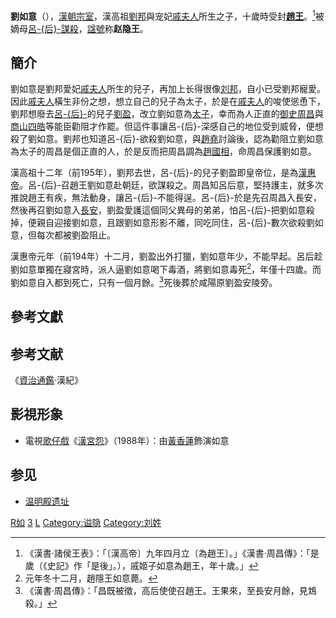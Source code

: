 {{Otheruses|劉如意 (廣宗王)|subject=西漢初期高祖劉邦的兒子劉如意|other=西漢後期的劉如意}}
'''劉如意'''（{{bd|前207年||前194年|catIdx=L刘}}），[[漢朝|漢朝]][[宗室|宗室]]，漢高祖[[劉邦|劉邦]]與宠妃[[戚夫人|戚夫人]]所生之子，十歲時受封'''[[趙王|趙王]]'''。<ref>《漢書·諸侯王表》：「〔漢高帝〕九年四月立〔為趙王〕。」《漢書·周昌傳》：「是歲（《史記》作「是後」。），戚姬子如意為趙王，年十歲。」</ref>被嫡母[[吕雉|呂-{后}-]][[謀殺|謀殺]]，[[諡號|諡號]]称'''赵隐王'''。

==簡介==
劉如意是劉邦愛妃[[戚夫人|戚夫人]]所生的兒子，再加上长得很像[[刘邦|刘邦]]，自小已受劉邦寵愛。因此[[戚夫人|戚夫人]]橫生非份之想，想立自己的兒子為太子，於是在[[戚夫人|戚夫人]]的唆使慫恿下，劉邦想廢去[[吕雉|呂-{后}-]]的兒子[[汉惠帝|劉盈]]，改立劉如意為[[储君|太子]]，幸而為人正直的[[御史|御史]][[周昌_(漢朝)|周昌]]與[[商山四皓|商山四皓]]等能臣勸阻才作罷。但這件事讓呂-{后}-深感自己的地位受到威脅，便想殺了劉如意。劉邦也知道呂-{后}-欲殺劉如意，與[[趙堯|趙堯]]討論後，認為勸阻立劉如意為太子的周昌是個正直的人，於是反而把周昌調為[[邯鄲郡|趙國]][[國相|相]]，命周昌保護劉如意。

漢高祖十二年（前195年），劉邦去世，呂-{后}-的兒子劉盈即皇帝位，是為[[漢惠帝|漢惠帝]]。呂-{后}-召趙王劉如意赴朝廷，欲謀殺之。周昌知呂后意，堅持護主，就多次推說趙王有疾，無法動身，讓呂-{后}-不能得逞。呂-{后}-於是先召周昌入長安，然後再召劉如意入[[長安|長安]]，劉盈愛護這個同父異母的弟弟，怕呂-{后}-把劉如意殺掉，便親自迎接劉如意，且跟劉如意形影不離，同吃同住，呂-{后}-數次欲殺劉如意，但每次都被劉盈阻止。

漢惠帝元年（前194年）十二月，劉盈出外打獵，劉如意年少，不能早起。呂后趁劉如意單獨在寢宮時，派人逼劉如意喝下毒酒，將劉如意毒死<ref>元年冬十二月，趙隱王如意薨。</ref>，年僅十四歲。而劉如意自入都到死亡，只有一個月餘。<ref>《漢書·周昌傳》：「昌既被徵，高后使使召趙王。王果來，至長安月餘，見鴆殺。」</ref>死後葬於咸陽原劉盈安陵旁。

== 參考文獻 ==
{{Reflist}}

==参考文献==
《[[資治通鑑|資治通鑑]]·漢紀》

== 影視形象 ==
*電視[[歌仔戲|歌仔戲]]《[[漢宮怨|漢宮怨]]》（1988年）：由[[黃香蓮|黃香蓮]]飾演如意

== 参见 ==
* [[温明殿遗址|温明殿遗址]]

{{start box}}
{{s-before|[[刘喜_(代王)|刘喜]]}}
{{s-title|[[西汉|西汉]][[代_(西汉)|代王]]|前200年－前198年}}
{{s-after|[[汉文帝|刘恒]]}}
{{s-before|[[张敖|张敖]]}}
{{s-title|[[西汉|西汉]][[赵王|赵王]]|前198年－前194年}}
{{s-after|[[刘友|刘友]]}}
{{end box}}
{{西汉诸侯王}}
[[Category:西汉诸侯王|R如]]
[[Category:汉高帝皇子|3]]
[[Category:西汉被毒死人物|L]]
[[Category:谥隐|Category:谥隐]]
[[Category:刘姓|Category:刘姓]]